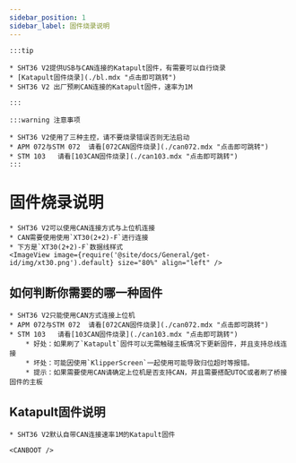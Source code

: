 ```yaml
---
sidebar_position: 1
sidebar_label: 固件烧录说明
---
```





    :::tip

    * SHT36 V2提供USB与CAN连接的Katapult固件，有需要可以自行烧录
    * [Katapult固件烧录](./bl.mdx "点击即可跳转")
    * SHT36 V2 出厂预刷CAN连接的Katapult固件，速率为1M

    :::
    
    :::warning 注意事项

    * SHT36 V2使用了三种主控，请不要烧录错误否则无法启动
    * APM 072与STM 072  请看[072CAN固件烧录](./can072.mdx "点击即可跳转")
    * STM 103   请看[103CAN固件烧录](./can103.mdx "点击即可跳转")
    :::


# 固件烧录说明

    * SHT36 V2可以使用CAN连接方式与上位机连接
    * CAN需要使用使用`XT30(2+2)-F`进行连接
    * 下方是`XT30(2+2)-F`数据线样式
    <ImageView image={require('@site/docs/General/get-id/img/xt30.png').default} size="80%" align="left" />

## 如何判断你需要的哪一种固件

    * SHT36 V2只能使用CAN方式连接上位机
    * APM 072与STM 072  请看[072CAN固件烧录](./can072.mdx "点击即可跳转")
    * STM 103   请看[103CAN固件烧录](./can103.mdx "点击即可跳转")
        * 好处：如果刷了`Katapult`固件可以无需触碰主板情况下更新固件，并且支持总线连接
        * 坏处：可能因使用`KlipperScreen`一起使用可能导致归位超时等报错。
        * 提示：如果需要使用CAN请确定上位机是否支持CAN，并且需要搭配UTOC或者刷了桥接固件的主板


## Katapult固件说明

    * SHT36 V2默认自带CAN连接速率1M的Katapult固件
    
    <CANBOOT />